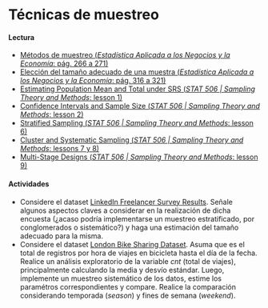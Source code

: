 # Técnicas de muestreo

#### Lectura

- [Métodos de muestreo (_Estadística Aplicada a los Negocios y la Economía_: pág. 266 a 271)](https://drive.google.com/file/d/1FX-LDq_MY3dD6UkhpktQVN6iDgNKug0N/view?usp=share_link)
- [Elección del tamaño adecuado de una muestra (_Estadística Aplicada a los Negocios y la Economía_: pág. 316 a 321)](https://drive.google.com/file/d/1FX-LDq_MY3dD6UkhpktQVN6iDgNKug0N/view?usp=share_link)
- [Estimating Population Mean and Total under SRS (_STAT 506 | Sampling Theory and Methods_: lesson 1)](https://online.stat.psu.edu/stat506/lesson/1)
- [Confidence Intervals and Sample Size (_STAT 506 | Sampling Theory and Methods_: lesson 2)](https://online.stat.psu.edu/stat506/lesson/2)
- [Stratified Sampling (_STAT 506 | Sampling Theory and Methods_: lesson 6)](https://online.stat.psu.edu/stat506/lesson/6)
- [Cluster and Systematic Sampling (_STAT 506 | Sampling Theory and Methods_: lessons 7 y 8)](https://online.stat.psu.edu/stat506/lesson/7)
- [Multi-Stage Designs (_STAT 506 | Sampling Theory and Methods_: lesson 9)](https://online.stat.psu.edu/stat506/lesson/9)

#### Actividades

- Considere el dataset [LinkedIn Freelancer Survey Results](https://drive.google.com/drive/folders/1Lprg5DfAXRnUcmYi5TdzfpKIzQ49ITuq?usp=share_link). Señale algunos aspectos claves a considerar en la realización de dicha encuesta (¿acaso podría implementarse un muestreo estratificado, por conglomerados o sistemático?) y haga una estimación del tamaño adecuado para la misma.
- Considere el dataset [London Bike Sharing Dataset](https://drive.google.com/drive/folders/1Lprg5DfAXRnUcmYi5TdzfpKIzQ49ITuq?usp=share_link). Asuma que es el total de registros por hora de viajes en bicicleta hasta el día de la fecha. Realice un análisis exploratorio de la variable _cnt_ (total de viajes), principalmente calculando la media y desvío estándar. Luego, implemente un muestreo sistemático de los datos, estime los paramétros correspondientes y compare. Realice la comparación considerando temporada (_season_) y fines de semana (_weekend_).